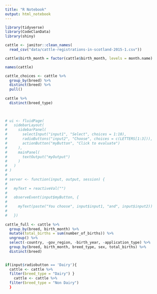 ```yaml
---
title: "R Notebook"
output: html_notebook
---
```


```r
library(tidyverse)
library(CodeClanData)
library(shiny)

cattle <- janitor::clean_names(
  read_csv("data/cattle-registrations-in-scotland-2015-1.csv"))

cattle$birth_month = factor(cattle$birth_month, levels = month.name)

names(cattle)

cattle_choices <- cattle %>% 
  group_by(breed) %>% 
  distinct(breed) %>% 
  pull()
  
cattle %>% 
  distinct(breed_type)
  

  
# ui <- fluidPage(
#   sidebarLayout(
#     sidebarPanel(
#       selectInput("input1", "Select", choices = 1:10),
#       radioButtons("input2", "Choose", choices = c(LETTERS[1:3])),
#       actionButton("myButton", "Click to evaluate")
#     ),
#     mainPanel(
#       textOutput("myOutput")
#     )
#   )
# )
# 
# server <- function(input, output, session) {
#   
#   myText = reactiveVal("")
#   
#   observeEvent(input$myButton, {
#     
#     myText(paste("You choose", input$input1, "and", input$input2))
#     
#   })
  
cattle_full <- cattle %>% 
  group_by(breed, birth_month) %>% 
  mutate(total_births = sum(number_of_births)) %>% 
  ungroup() %>% 
  select(-country, -gov_region, -birth_year, -application_type) %>% 
  group_by(breed, birth_month, breed_type, sex, total_births) %>% 
  distinct(breed)
  
```

```r
if(input$radiobutton == 'Dairy'){ 
  cattle <- cattle %>%
  filter(breed_type = "Dairy") } 
    cattle <- cattle %>%
  filter(breed_type = "Non Dairy")
  }
```

